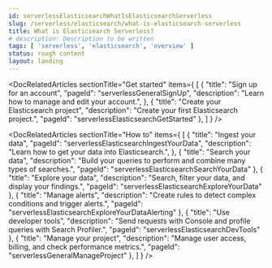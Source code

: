 ```yaml
---
id: serverlessElasticsearchWhatIsElasticsearchServerless
slug: /serverless/elasticsearch/what-is-elasticsearch-serverless
title: What is Elasticsearch Serverless?
# description: Description to be written
tags: [ 'serverless', 'elasticsearch', 'overview' ]
status: rough content
layout: landing
---
```



<RoughContent />

<DocLandingHero
  title="Elasticsearch"
  description="Elasticsearch allows you to build custom applications powered with machine learning and AI, whether you have structured or unstructured text, numerical data, or geospatial data. Elasticsearch can efficiently store and index it in a way that supports fast searches. "
  image="elasticsearch"
  headerIcon="logoElasticsearch"
  display="align"
/>

<DocRelatedArticles
  sectionTitle="Get started"
  items={
    [
      {
        "title": "Sign up for an account",
        "pageId": "serverlessGeneralSignUp",
        "description": "Learn how to manage and edit your account.",
      },
      {
        "title": "Create your Elasticsearch project",
        "description": "Create your first Elasticsearch project.",
        "pageId": "serverlessElasticsearchGetStarted"
      },
    ]
  }
/>

<DocRelatedArticles
  sectionTitle="How to"
  items={
    [
      {
        "title": "Ingest your data",
        "pageId": "serverlessElasticsearchIngestYourData",
        "description": "Learn how to get your data into Elasticsearch.",
      },
      {
        "title": "Search your data",
        "description": "Build your queries to perform and combine many types of searches.",
        "pageId": "serverlessElasticsearchSearchYourData"
      },
      {
        "title": "Explore your data",
        "description": "Search, filter your data, and display your findings.",
        "pageId": "serverlessElasticsearchExploreYourData"
      },
      {
        "title": "Manage alerts",
        "description": "Create rules to detect complex conditions and trigger alerts.",
        "pageId": "serverlessElasticsearchExploreYourDataAlerting"
      },
      {
        "title": "Use developer tools",
        "description": "Send requests with Console and profile queries with Search Profiler.",
        "pageId": "serverlessElasticsearchDevTools"
      },
      {
        "title": "Manage your project",
        "description": "Manage user access, billing, and check performance metrics.",
        "pageId": "serverlessGeneralManageProject"
      },
    ]
  }
/>
